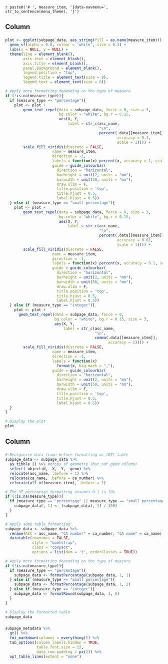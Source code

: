 `r paste0('# ', measure_item, '{data-navmenu=', str_to_sentence(menu_theme), '}')`

Column {data-width=600}
-----------------------------------------------------------------------

### 
```r
plot <- ggplot(subpage_data, aes_string(fill = as.name(measure_item))) +
  geom_sf(alpha = 0.8, colour = 'white', size = 0.3) +
  labs(x = NULL, y = NULL) +
  theme(line = element_blank(),
        axis.text = element_blank(),
        axis.title = element_blank(),
        panel.background = element_blank(),
        legend.position = "top",
        legend.title = element_text(size = 9),
        legend.text = element_text(size = 8))

# Apply more formatting depending on the type of measure
if (!is.na(measure_type)){
  if (measure_type == "percentage"){
    plot <- plot +
        geom_text_repel(data = subpage_data, force = 0, size = 3,
                        bg.color = "white", bg.r = 0.15,
                        aes(X, Y, 
                            label = str_c(asc_name, 
                                          "\n",
                                          percent(.data[[measure_item]],
                                                  accuracy = 0.1, 
                                                  scale = 1)))) +
        scale_fill_viridis(discrete = FALSE,
                     name = measure_item,
                     direction = -1,
                     labels = function(x) percent(x, accuracy = 1, scale = 1),
                     guide = guide_colourbar(
                       direction = "horizontal",
                       barheight = unit(2, units = "mm"),
                       barwidth = unit(50, units = "mm"),
                       draw.ulim = F,
                       title.position = 'top',
                       title.hjust = 0.5,
                       label.hjust = 0.5)) 
  } else if (measure_type == "small percentage"){
    plot <- plot +
        geom_text_repel(data = subpage_data, force = 0, size = 3,
                        bg.color = "white", bg.r = 0.15,
                        aes(X, Y, 
                            label = str_c(asc_name, 
                                          "\n",
                                          percent(.data[[measure_item]],
                                                  accuracy = 0.01, 
                                                  scale = 1)))) +
        scale_fill_viridis(discrete = FALSE,
                     name = measure_item,
                     direction = -1,
                     labels = function(x) percent(x, accuracy = 0.1, scale = 1),
                     guide = guide_colourbar(
                       direction = "horizontal",
                       barheight = unit(2, units = "mm"),
                       barwidth = unit(50, units = "mm"),
                       draw.ulim = F,
                       title.position = 'top',
                       title.hjust = 0.5,
                       label.hjust = 0.5)) 
  } else if (measure_type == "integer"){
    plot <- plot +
      geom_text_repel(data = subpage_data, force = 0, 
                      bg.color = "white", bg.r = 0.15, size = 3,
                      aes(X, Y, 
                          label = str_c(asc_name, 
                                        "\n",
                                        comma(.data[[measure_item]], 
                                              accuracy = 1)))) +
        scale_fill_viridis(discrete = FALSE,
                     name = measure_item,
                     direction = -1,
                     labels = function(x)
                       format(x, big.mark = ","),
                     guide = guide_colourbar(
                       direction = "horizontal",
                       barheight = unit(2, units = "mm"),
                       barwidth = unit(50, units = "mm"),
                       draw.ulim = F,
                       title.position = 'top',
                       title.hjust = 0.5,
                       label.hjust = 0.5)) 
  }
}

# Display the plot
plot
```

Column {data-width=400}
-----------------------------------------------------------------------

### {data-height=550}

```r
# Reorganise data frame before formatting as (DT) table
subpage_data <- subpage_data %>% 
  as_tibble () %>% #drops sf geometry (but not geom column)
  select(-objectid, -X, -Y, -geom) %>% 
  relocate(asc_name, .before = 1) %>%
  relocate(ca_name, .before = ca_number) %>% 
  relocate(all_of(measure_item), .before = 1)

# The DT percentage formatting assumes 0.1 is 10%
if (!is.na(measure_type)){
  if (measure_type == "percentage" || measure_type == "small percentage"){
    subpage_data[, 1] <- (subpage_data[, 1] / 100)
  }
}

# Apply some table formatting
subpage_data <- subpage_data %>% 
  rename(ASC = asc_name, "CA number" = ca_number, "CA name" = ca_name) %>%
  datatable(rownames = FALSE,
            style = "bootstrap",
            class = "compact",
            options = list(dom = 't', orderClasses = TRUE))

# Apply more formatting depending on the type of measure
if (!is.na(measure_type)){
  if (measure_type == "percentage"){
    subpage_data <- formatPercentage(subpage_data, 1, 1)
  } else if (measure_type == "small percentage"){
    subpage_data <- formatPercentage(subpage_data, 1, 2)
  } else if (measure_type == "integer"){
    subpage_data <- formatRound(subpage_data, 1, 0)
  }
}

# Display the formatted table
subpage_data
```

### {data-height=450}

```r
subpage_metadata %>% 
  gt() %>% 
  fmt_markdown(columns = everything()) %>% 
  tab_options(column_labels.hidden = TRUE,
              table.font.size = 12,
              data_row.padding = px(2)) %>% 
  opt_table_lines(extent = "none")
```

